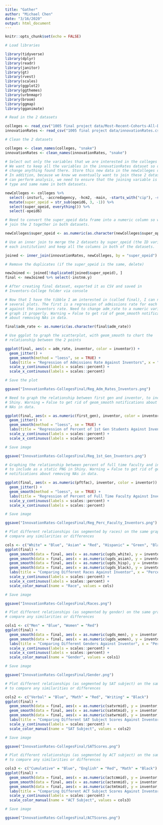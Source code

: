```yaml
---
title: "Gather"
author: "Michael Chen"
date: "3/16/2020"
output: html_document
---
```


```r
knitr::opts_chunk$set(echo = FALSE)

# Load libraries

library(tidyverse)
library(dplyr)
library(readr)
library(janitor)
library(gt)
library(rvest)
library(scales)
library(ggplot2)
library(ggthemes)
library(urbnmapr)
library(broom)
library(ggmap)
library(gganimate)
```

```r

# Read in the 2 datasets

colleges <- read_csv("1005 final project data/Most-Recent-Cohorts-All-Data-Elements (1).csv")
innovationRates <- read_csv("1005 final project data/innovationRates.csv")

# Clean the 2 datasets

colleges <- clean_names(colleges, "snake")
innovationRates <- clean_names(innovationRates, "snake")
```

```r

# Select out only the variables that we are interested in the colleges dataset.
# We want to keep all the variables in the innovationRates dataset so don't
# change anything found there. Store this new data in the newColleges dataset.
# In addition, because we know we eventually want to join these 2 datasets so we
# can perform analysis, we need to ensure that the joining variable is the same
# type and same name in both datasets.

newColleges <- colleges %>%
  select(-insturl, -accredagency, -hcm2, -main, -starts_with("cip"), -starts_with("c150"), -starts_with("num"), -starts_with("dep"), -starts_with("ind"), -starts_with("female"), -starts_with("male"), -starts_with("loan"), -starts_with("noloan"), -starts_with("firstgen"), -starts_with("not1stgen"), -starts_with("pell"), -starts_with("nopell"), -starts_with("low_inc"), -starts_with("mid_inc"), -starts_with("hi_inc"), -starts_with("npt4"), -contains("rpy"), -starts_with("count"), -starts_with("mn_earn"), -starts_with("d150"), -starts_with("om"), -starts_with("ret"), -starts_with("pool"), -unitid, -opeid) %>%
  mutate(super_opeid = str_sub(opeid6, 3, -1)) %>%
  select(super_opeid, everything()) %>%
  select(-opeid6)

# Need to convert the super_opeid data frame into a numeric column so we can
# join the 2 together in both datasets.

newColleges$super_opeid <- as.numeric(as.character(newColleges$super_opeid))

# Use an inner join to merge the 2 datasets by super_opeid (the ID variable for
# each institution) and keep all the columns in both of the datasets.

joined <- inner_join(innovationRates, newColleges, by = "super_opeid")

# Remove the duplicates (if the super_opeid is the same, delete)

newJoined <- joined[!duplicated(joined$super_opeid), ]
final <- newJoined %>% select(-instnm.y)

# After creating final dataset, exported it as CSV and saved in
# Inventors-College folder via console
```

```r

# Now that I have the tibble I am interested in (called final), I can now create
# several plots. The first is a regression of admissions rate for each college
# against the inventors rate. Need to change adm_rate to a numeric variable to
# graph it properly. Warning = False to get rid of geom_smooth notifications
# about removing NAs in data.

final$adm_rate <- as.numeric(as.character(final$adm_rate))

# Use ggplot to graph the scatterplot, with geom_smooth to chart the
# relationship between the 2 points

ggplot(final, aes(x = adm_rate, inventor, color = inventor)) +
  geom_jitter() +
  geom_smooth(method = "loess", se = TRUE) +
  labs(title = "Regression of Admissions Rate Against Inventors", x = "Admissions Rate", y = "Percentage of Students That Are Inventors", caption = "Data Source: Opportunity Insights and College Scorecard Project") +
  scale_y_continuous(labels = scales::percent) +
  scale_x_continuous(labels = scales::percent)

# Save the plot

ggsave("InnovationRates-CollegesFinal/Reg_Adm_Rates_Inventors.png")
```

```r

# Need to graph the relationship between first gen and inventor, to include in
# Shiny. Warning = False to get rid of geom_smooth notifications about removing
# NAs in data.

ggplot(final, aes(x = as.numeric(first_gen), inventor, color = inventor)) +
  geom_jitter() +
  geom_smooth(method = "loess", se = TRUE) +
  labs(title = "Regression of Percent of 1st Gen Students Against Inventors", x = "Share of 1st Gen", y = "Percentage of Students That Are Inventors", caption = "Data Source: Opportunity Insights and College Scorecard Project") +
  scale_y_continuous(labels = scales::percent) +
  scale_x_continuous(labels = scales::percent)

# Save image

ggsave("InnovationRates-CollegesFinal/Reg_1st_Gen_Inventors.png")
```

```r

# Graphing the relationship between percent of full time faculty and inventor,
# to include as a static PNG in Shiny. Warning = False to get rid of geom_smooth
# notifications about removing NAs in data.

ggplot(final, aes(x = as.numeric(pftfac), inventor, color = inventor)) +
  geom_jitter() +
  geom_smooth(method = "loess", se = TRUE) +
  labs(title = "Regression of Percent of Full Time Faculty Against Inventors", x = "Percent of Full Time Faculty", y = "Percentage of Students That Are Inventors", caption = "Data Source: Opportunity Insights and College Scorecard Project") +
  scale_y_continuous(labels = scales::percent) +
  scale_x_continuous(labels = scales::percent)

# Save image

ggsave("InnovationRates-CollegesFinal/Reg_Perc_Faculty_Inventors.png")
```

```r

# Plot different relationships (as segmented by races) on the same graph, to
# compare any similarities or differences

cols <- c("White" = "Blue", "Asian" = "Red", "Hispanic" = "Green", "Black" = "Black")
ggplot(final) +
  geom_smooth(data = final, aes(x = as.numeric(ugds_white), y = inventor, color = "White"), fill = "Blue") +
  geom_smooth(data = final, aes(x = as.numeric(ugds_asian), y = inventor, color = "Asian"), fill = "Red") +
  geom_smooth(data = final, aes(x = as.numeric(ugds_hisp), y = inventor, color = "Hispanic"), fill = "green") +
  geom_smooth(data = final, aes(x = as.numeric(ugds_black), y = inventor, color = "Black"), fill = "black") +
  labs(title = "Comparing Different Races Against Inventor", x = "Percent Demographic", y = "Percentage of Students That Are Inventors") +
  scale_y_continuous(labels = scales::percent) +
  scale_x_continuous(labels = scales::percent) +
  scale_color_manual(name = "Race", values = cols)

# Save image

ggsave("InnovationRates-CollegesFinal/Races.png")

# Plot different relationships (as segmented by gender) on the same graph, to
# compare any similarities or differences

cols1 <- c("Men" = "Blue", "Women" = "Red")
ggplot(final) +
  geom_smooth(data = final, aes(x = as.numeric(ugds_men), y = inventor, color = "Men"), fill = "Blue") +
  geom_smooth(data = final, aes(x = as.numeric(ugds_women), y = inventor, color = "Women"), fill = "Red") +
  labs(title = "Comparing Different Genders Against Inventor", x = "Percent Gender", y = "Percentage of Students That Are Inventors") +
  scale_y_continuous(labels = scales::percent) +
  scale_x_continuous(labels = scales::percent) +
  scale_color_manual(name = "Gender", values = cols1)

# Save image

ggsave("InnovationRates-CollegesFinal/Gender.png")

# Plot different relationships (as segmented by SAT subject) on the same graph,
# to compare any similarities or differences

cols2 <- c("Verbal" = "Blue", "Math" = "Red", "Writing" = "Black")
ggplot(final) +
  geom_smooth(data = final, aes(x = as.numeric(satvrmid), y = inventor, color = "Verbal"), fill = "Blue") +
  geom_smooth(data = final, aes(x = as.numeric(satmtmid), y = inventor, color = "Math"), fill = "Red") +
  geom_smooth(data = final, aes(x = as.numeric(satwrmid), y = inventor, color = "Writing"), fill = "Black") +
  labs(title = "Comparing Different SAT Subject Scores Against Inventor", x = "SAT Average Score", y = "Percentage of Students That Are Inventors") +
  scale_y_continuous(labels = scales::percent) +
  scale_color_manual(name = "SAT Subject", values = cols2)

# Save image

ggsave("InnovationRates-CollegesFinal/SATScores.png")

# Plot different relationships (as segmented by ACT subject) on the same graph,
# to compare any similarities or differences

cols3 <- c("Cumulative" = "Blue", "English" = "Red", "Math" = "Black")
ggplot(final) +
  geom_smooth(data = final, aes(x = as.numeric(actcmmid), y = inventor, color = "Cumulative"), fill = "Blue") +
  geom_smooth(data = final, aes(x = as.numeric(actenmid), y = inventor, color = "English"), fill = "Red") +
  geom_smooth(data = final, aes(x = as.numeric(actmtmid), y = inventor, color = "Math"), fill = "Black") +
  labs(title = "Comparing Different ACT Subject Scores Against Inventor", x = "ACT Average Score", y = "Percentage of Students That Are Inventors") +
  scale_y_continuous(labels = scales::percent) +
  scale_color_manual(name = "ACT Subject", values = cols3)

# Save image

ggsave("InnovationRates-CollegesFinal/ACTScores.png")
```

